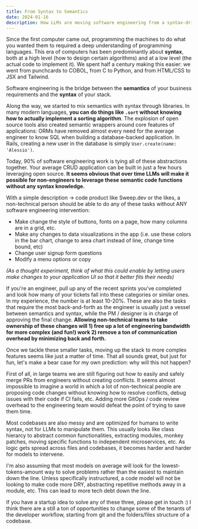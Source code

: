 ```yaml
---
title: From Syntax to Semantics
date: 2024-01-16
description: How LLMs are moving software engineering from a syntax-driven world to a semantics-driven one.
---
```


Since the first computer came out, programming the machines to do what you wanted them to required a deep understanding of programming languages. This era of computers has been predominantly about **syntax**, both at a high level (how to design certain algorithms) and at a low level (the actual code to implement it). We spent half a century making this easier: we went from punchcards to COBOL, from C to Python, and from HTML/CSS to JSX and Tailwind.

Software engineering is the bridge between the **semantics** of your business requirements and the **syntax** of your stack. 

Along the way, we started to mix semantics with syntax through libraries. In many modern languages, **you can do things like `.sort` without knowing how to actually implement a sorting algorithm**. The explosion of open source tools also created semantic wrappers around core features of applications: ORMs have removed almost every need for the average engineer to know SQL when building a database-backed application. In Rails, creating a new user in the database is simply `User.create(name: 'Alessio')`.  

Today, 90% of software engineering work is tying all of these abstractions
together. Your average CRUD application can be built in just a few hours
leveraging open source. **It seems
obvious that over time LLMs will make it possible for non-engineers to leverage
these semantic code functions without any syntax knowledge.**

With a simple description -> code product like Sweep.dev or the likes, a non-technical person should be able to do any of these tasks without ANY software engineering intervention:
- Make change the style of buttons, fonts on a page, how many columns are in a grid, etc.
- Make any changes to data visualizations in the app (i.e. use these colors in the bar chart, change to area chart instead of line, change time bound, etc)
- Change user signup form questions
- Modify a menu options or copy

*(As a thought experiment, think of what this could enable by letting users make changes to your application UI so that it better fits their needs)*

If you're an engineer, pull up any of the recent sprints you've completed and look how many of your tickets fall into these categories or similar ones. In my experience, the number is at least 10-20%. These are also the tasks that require the most back-and-forth as the engineer is usually just a vessel between semantics and syntax, while the PM / designer is in charge of approving the final change. **Allowing non-technical teams to take ownership of these changes will 1) free up a lot of engineering bandwidth for more complex (and fun!) work 2) remove a ton of communication overhead by minimizing back and forth.** 

Once we tackle these smaller tasks, moving up the stack to more complex features seems like just a matter of time. That all sounds great, but just for fun, let's make a bear case for my own prediction: why will this not happen?

First of all, in large teams we are still figuring out how to easily and safely merge PRs from engineers without creating conflicts. It seems almost impossible to imagine a world in which a lot of non-technical people are proposing code changes without knowing how to resolve conflicts, debug issues with their code if CI fails, etc. Adding more GitOps / code review overhead to the engineering team would defeat the point of trying to save them time.

Most codebases are also messy and are optimized for humans to write syntax, not for LLMs to manipulate them. This usually looks like class hierarcy to abstract common functionalities, extracting modules, monkey patches, moving specific functions to independent microservices, etc. As logic gets spread across files and codebases, it becomes harder and harder for models to intervene. 

I'm also assuming that most models on average will look for the lowest-tokens-amount way to solve problems rather than the easiest to maintain down the line. Unless specifically instructured, a code model will not be looking to make code more DRY, abstracting repetitive methods away in a module, etc. This can lead to more tech debt down the line.

If you have a startup idea to solve any of these three, please get in touch :) I think there are a still a ton of opportunities to change some of the tenants of the developer workflow, starting from git and the folders/files structure of a codebase. 








